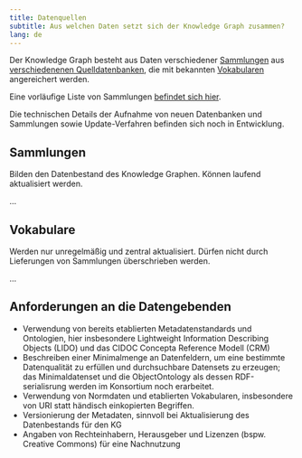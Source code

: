 ```yaml
---
title: Datenquellen
subtitle: Aus welchen Daten setzt sich der Knowledge Graph zusammen?
lang: de
---
```


Der Knowledge Graph besteht aus Daten verschiedener [Sammlungen](#sammlungen) aus [verschiedenenen Quelldatenbanken](https://nfdi4objects.github.io/n4o-databases/), die mit bekannten [Vokabularen](#vokabulare) angereichert werden.

Eine vorläufige Liste von Sammlungen [befindet sich hier](https://github.com/nfdi4objects/n4o-import/blob/main/n4o-collections.csv).

Die technischen Details der Aufnahme von neuen Datenbanken und Sammlungen sowie Update-Verfahren befinden sich noch in Entwicklung.

## Sammlungen

Bilden den Datenbestand des Knowledge Graphen. Können laufend aktualisiert werden.

...

## Vokabulare

Werden nur unregelmäßig und zentral aktualisiert. Dürfen nicht durch Lieferungen von Sammlungen überschrieben werden.

...


## Anforderungen an die Datengebenden

* Verwendung von bereits etablierten Metadatenstandards und Ontologien, hier insbesondere Lightweight Information Describing Objects (LIDO) und das CIDOC Concepta Reference Modell (CRM)
* Beschreiben einer Minimalmenge an Datenfeldern, um eine bestimmte Datenqualität zu erfüllen und durchsuchbare Datensets zu erzeugen; das Minimaldatenset und die ObjectOntology als dessen RDF-serialisrung werden im Konsortium noch erarbeitet.
* Verwendung von Normdaten und etablierten Vokabularen, insbesondere von URI statt händisch einkopierten Begriffen.
* Versionierung der Metadaten, sinnvoll bei Aktualisierung des Datenbestands für den KG
* Angaben von Rechteinhabern, Herausgeber und Lizenzen (bspw. Creative Commons) für eine Nachnutzung
